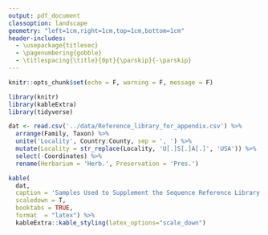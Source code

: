 ```yaml
---
output: pdf_document
classoption: landscape
geometry: "left=1cm,right=1cm,top=1cm,bottom=1cm"
header-includes:
  - \usepackage{titlesec}
  - \pagenumbering{gobble}
  - \titlespacing{\title}{0pt}{\parskip}{-\parskip}
---
```


\vspace{-25truemm}
```r
knitr::opts_chunk$set(echo = F, warning = F, message = F)
```

```r
library(knitr)
library(kableExtra)
library(tidyverse)
```


```r
dat <- read.csv('../data/Reference_library_for_appendix.csv') %>% 
  arrange(Family, Taxon) %>% 
  unite('Locality', Country:County, sep = ', ') %>% 
  mutate(Locality = str_replace(Locality, 'U[.]S[.]A[.]', 'USA')) %>% 
  select(-Coordinates) %>% 
  rename(Herbarium = 'Herb.', Preservation = 'Pres.')

kable(
  dat, 
  caption = 'Samples Used to Supplement the Sequence Reference Library',
  scaledown = T, 
  booktabs = TRUE, 
  format  = "latex") %>% 
  kableExtra::kable_styling(latex_options="scale_down") 
  
```


